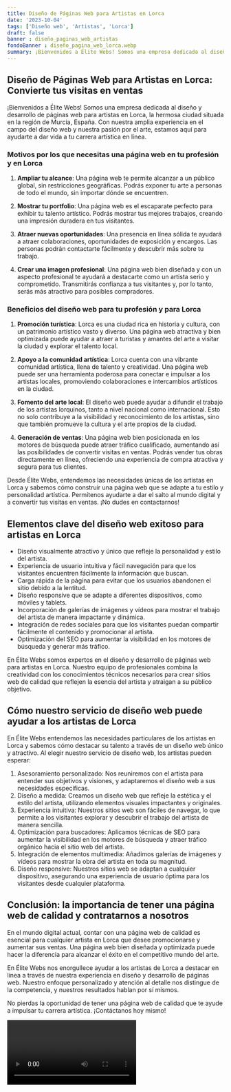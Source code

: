 ```yaml
---
title: Diseño de Páginas Web para Artistas en Lorca
date: '2023-10-04'
tags: ['Diseño web', 'Artistas', 'Lorca']
draft: false
banner : diseño_paginas_web_artistas
fondoBanner : diseño_pagina_web_lorca.webp
summary: ¡Bienvenidos a Élite Webs! Somos una empresa dedicada al diseño y desarrollo de páginas web para artistas en Lorca, la hermosa ciudad situada en la región de Murcia, España. Con nuestra amplia experiencia en el campo del diseño web y nuestra pasión por el arte, estamos aquí para ayudarte a dar vida a tu carrera artística en línea.
---
```


## Diseño de Páginas Web para Artistas en Lorca: Convierte tus visitas en ventas

¡Bienvenidos a Élite Webs! Somos una empresa dedicada al diseño y desarrollo de páginas web para artistas en Lorca, la hermosa ciudad situada en la región de Murcia, España. Con nuestra amplia experiencia en el campo del diseño web y nuestra pasión por el arte, estamos aquí para ayudarte a dar vida a tu carrera artística en línea.

### Motivos por los que necesitas una página web en tu profesión y en Lorca

1. **Ampliar tu alcance**: Una página web te permite alcanzar a un público global, sin restricciones geográficas. Podrás exponer tu arte a personas de todo el mundo, sin importar dónde se encuentren.

2. **Mostrar tu portfolio**: Una página web es el escaparate perfecto para exhibir tu talento artístico. Podrás mostrar tus mejores trabajos, creando una impresión duradera en tus visitantes.

3. **Atraer nuevas oportunidades**: Una presencia en línea sólida te ayudará a atraer colaboraciones, oportunidades de exposición y encargos. Las personas podrán contactarte fácilmente y descubrir más sobre tu trabajo.

4. **Crear una imagen profesional**: Una página web bien diseñada y con un aspecto profesional te ayudará a destacarte como un artista serio y comprometido. Transmitirás confianza a tus visitantes y, por lo tanto, serás más atractivo para posibles compradores.

### Beneficios del diseño web para tu profesión y para Lorca

1. **Promoción turística**: Lorca es una ciudad rica en historia y cultura, con un patrimonio artístico vasto y diverso. Una página web atractiva y bien optimizada puede ayudar a atraer a turistas y amantes del arte a visitar la ciudad y explorar el talento local.

2. **Apoyo a la comunidad artística**: Lorca cuenta con una vibrante comunidad artística, llena de talento y creatividad. Una página web puede ser una herramienta poderosa para conectar e impulsar a los artistas locales, promoviendo colaboraciones e intercambios artísticos en la ciudad.

3. **Fomento del arte local**: El diseño web puede ayudar a difundir el trabajo de los artistas lorquinos, tanto a nivel nacional como internacional. Esto no solo contribuye a la visibilidad y reconocimiento de los artistas, sino que también promueve la cultura y el arte propios de la ciudad.

4. **Generación de ventas**: Una página web bien posicionada en los motores de búsqueda puede atraer tráfico cualificado, aumentando así las posibilidades de convertir visitas en ventas. Podrás vender tus obras directamente en línea, ofreciendo una experiencia de compra atractiva y segura para tus clientes.

Desde Élite Webs, entendemos las necesidades únicas de los artistas en Lorca y sabemos cómo construir una página web que se adapte a tu estilo y personalidad artística. Permítenos ayudarte a dar el salto al mundo digital y a convertir tus visitas en ventas. ¡No dudes en contactarnos!

<GifSeo />

<Cta />

## Elementos clave del diseño web exitoso para artistas en Lorca

- Diseño visualmente atractivo y único que refleje la personalidad y estilo del artista.
- Experiencia de usuario intuitiva y fácil navegación para que los visitantes encuentren fácilmente la información que buscan.
- Carga rápida de la página para evitar que los usuarios abandonen el sitio debido a la lentitud.
- Diseño responsive que se adapte a diferentes dispositivos, como móviles y tablets.
- Incorporación de galerías de imágenes y vídeos para mostrar el trabajo del artista de manera impactante y dinámica.
- Integración de redes sociales para que los visitantes puedan compartir fácilmente el contenido y promocionar al artista.
- Optimización del SEO para aumentar la visibilidad en los motores de búsqueda y generar más tráfico.

En Élite Webs somos expertos en el diseño y desarrollo de páginas web para artistas en Lorca. Nuestro equipo de profesionales combina la creatividad con los conocimientos técnicos necesarios para crear sitios web de calidad que reflejen la esencia del artista y atraigan a su público objetivo.

## Cómo nuestro servicio de diseño web puede ayudar a los artistas de Lorca

En Élite Webs entendemos las necesidades particulares de los artistas en Lorca y sabemos cómo destacar su talento a través de un diseño web único y atractivo. Al elegir nuestro servicio de diseño web, los artistas pueden esperar:

1. Asesoramiento personalizado: Nos reuniremos con el artista para entender sus objetivos y visiones, y adaptaremos el diseño web a sus necesidades específicas.
2. Diseño a medida: Creamos un diseño web que refleje la estética y el estilo del artista, utilizando elementos visuales impactantes y originales.
3. Experiencia intuitiva: Nuestros sitios web son fáciles de navegar, lo que permite a los visitantes explorar y descubrir el trabajo del artista de manera sencilla.
4. Optimización para buscadores: Aplicamos técnicas de SEO para aumentar la visibilidad en los motores de búsqueda y atraer tráfico orgánico hacia el sitio web del artista.
5. Integración de elementos multimedia: Añadimos galerías de imágenes y vídeos para mostrar la obra del artista en toda su magnitud.
6. Diseño responsive: Nuestros sitios web se adaptan a cualquier dispositivo, asegurando una experiencia de usuario óptima para los visitantes desde cualquier plataforma.

## Conclusión: la importancia de tener una página web de calidad y contratarnos a nosotros

En el mundo digital actual, contar con una página web de calidad es esencial para cualquier artista en Lorca que desee promocionarse y aumentar sus ventas. Una página web bien diseñada y optimizada puede hacer la diferencia para alcanzar el éxito en el competitivo mundo del arte.

En Élite Webs nos enorgullece ayudar a los artistas de Lorca a destacar en línea a través de nuestra experiencia en diseño y desarrollo de páginas web. Nuestro enfoque personalizado y atención al detalle nos distingue de la competencia, y nuestros resultados hablan por sí mismos.

No pierdas la oportunidad de tener una página web de calidad que te ayude a impulsar tu carrera artística. ¡Contáctanos hoy mismo!

<Video />

<CtaBot job='Artistas' city='Lorca'/>

<Gmaps query='Lorca+españa+maps' />